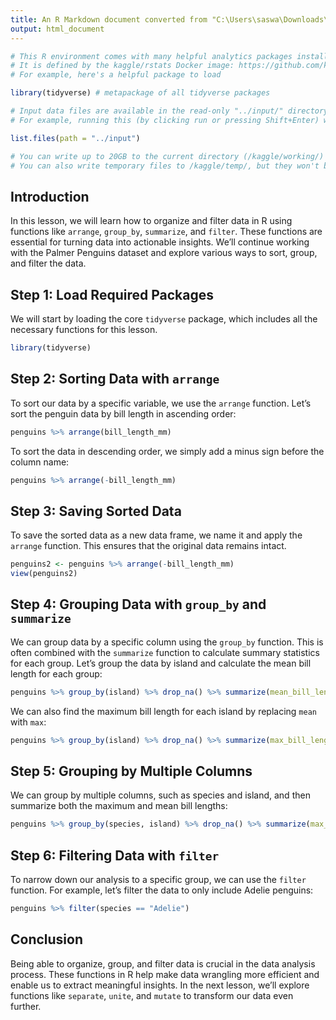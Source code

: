 ```yaml
---
title: An R Markdown document converted from "C:\Users\saswa\Downloads\module-3-organize-your-data.ipynb"
output: html_document
---
```


```r
# This R environment comes with many helpful analytics packages installed
# It is defined by the kaggle/rstats Docker image: https://github.com/kaggle/docker-rstats
# For example, here's a helpful package to load

library(tidyverse) # metapackage of all tidyverse packages

# Input data files are available in the read-only "../input/" directory
# For example, running this (by clicking run or pressing Shift+Enter) will list all files under the input directory

list.files(path = "../input")

# You can write up to 20GB to the current directory (/kaggle/working/) that gets preserved as output when you create a version using "Save & Run All" 
# You can also write temporary files to /kaggle/temp/, but they won't be saved outside of the current session
```

## Introduction

In this lesson, we will learn how to organize and filter data in R using functions like `arrange`, `group_by`, `summarize`, and `filter`. These functions are essential for turning data into actionable insights. We'll continue working with the Palmer Penguins dataset and explore various ways to sort, group, and filter the data.

## Step 1: Load Required Packages

We will start by loading the core `tidyverse` package, which includes all the necessary functions for this lesson.

```r
library(tidyverse)
```

## Step 2: Sorting Data with `arrange`

To sort our data by a specific variable, we use the `arrange` function. Let's sort the penguin data by bill length in ascending order:

```r
penguins %>% arrange(bill_length_mm)
```

To sort the data in descending order, we simply add a minus sign before the column name:

```r
penguins %>% arrange(-bill_length_mm)
```

## Step 3: Saving Sorted Data

To save the sorted data as a new data frame, we name it and apply the `arrange` function. This ensures that the original data remains intact.

```r
penguins2 <- penguins %>% arrange(-bill_length_mm)
view(penguins2)
```

## Step 4: Grouping Data with `group_by` and `summarize`

We can group data by a specific column using the `group_by` function. This is often combined with the `summarize` function to calculate summary statistics for each group. Let's group the data by island and calculate the mean bill length for each group:

```r
penguins %>% group_by(island) %>% drop_na() %>% summarize(mean_bill_length_mm = mean(bill_length_mm))
```

We can also find the maximum bill length for each island by replacing `mean` with `max`:

```r
penguins %>% group_by(island) %>% drop_na() %>% summarize(max_bill_length_mm = max(bill_length_mm))
```

## Step 5: Grouping by Multiple Columns

We can group by multiple columns, such as species and island, and then summarize both the maximum and mean bill lengths:

```r
penguins %>% group_by(species, island) %>% drop_na() %>% summarize(max_bl = max(bill_length_mm), mean_bl = mean(bill_length_mm))
```

## Step 6: Filtering Data with `filter`

To narrow down our analysis to a specific group, we can use the `filter` function. For example, let's filter the data to only include Adelie penguins:

```r
penguins %>% filter(species == "Adelie")
```

## Conclusion

Being able to organize, group, and filter data is crucial in the data analysis process. These functions in R help make data wrangling more efficient and enable us to extract meaningful insights. In the next lesson, we'll explore functions like `separate`, `unite`, and `mutate` to transform our data even further.

